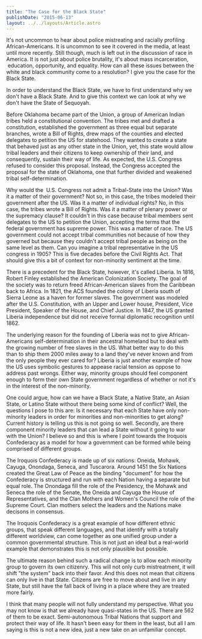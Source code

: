 ```yaml
---
title: "The Case for the Black State"
publishDate: "2015-06-13"
layout: ../../layouts/Article.astro
---
```


It's not uncommon to hear about police mistreating and racially profiling African-Americans. It is uncommon to see it covered in the media, at least until more recently. Still though, much is left out in the discussion of race in America. It is not just about police brutality, it's about mass incarceration,  education, opportunity, and equality. How can all these issues between the white and black community come to a resolution? I give you the case for the Black State.

In order to understand the Black State, we have to first understand why we don't have a Black State. And to give this context we can look at why we don't have the State of Sequoyah.

Before Oklahoma became part of the Union, a group of American Indian tribes held a constitutional convention. The tribes met and drafted a constitution, established the government as three equal but separate branches, wrote a Bill of Rights, drew maps of the counties and elected delegates to petition the US for statehood. They wanted to create a state that behaved just as any other state in the Union, yet, this state would allow tribal leaders and their citizens to keep ownership of their land, and consequently, sustain their way of life. As expected, the U.S. Congress refused to consider this proposal. Instead, the Congress accepted the proposal for the state of Oklahoma, one that further divided and weakened tribal self-determination.

Why would the  U.S. Congress not admit a Tribal-State into the Union? Was it a matter of their government? Not so, in this case, the tribes modeled their government after the US. Was it a matter of individual rights? No, in this case, the tribes wrote a Bill of Rights. Was it a matter of plenary power or the supremacy clause? It couldn't in this case because tribal members sent delegates to the US to petition the Union, accepting the terms that the federal government has supreme power. This was a matter of race. The US government could not accept tribal communities not because of how they governed but because they couldn't accept tribal people as being on the same level as them. Can you imagine a tribal representative in the US congress in 1905? This is five decades before the Civil Rights Act. That should give this a bit of context for non-minority sentiment at the time.

There is a precedent for the Black State, however, it's called Liberia. In 1816, Robert Finley established the American Colonization Society. The goal of the society was to return freed African-American slaves from the Caribbean back to Africa. In 1821, the ACS founded the colony of Liberia south of Sierra Leone as a haven for former slaves. The government was modeled after the U.S. Constitution, with an Upper and Lower house, President, Vice President, Speaker of the House, and Chief Justice. In 1847, the US granted Liberia independence but did not receive formal diplomatic recognition until 1862.

The underlying reason for the founding of Liberia was not to give African-Americans self-determination in their ancestral homeland but to deal with the growing number of free slaves in the US. What better way to do this than to ship them 2000 miles away to a land they've never known and from the only people they ever cared for? Liberia is just another example of how the US uses symbolic gestures to appease racial tension as oppose to address past wrongs. Either way, minority groups should feel component enough to form their own State government regardless of whether or not it's in the interest of the non-minority.

One could argue, how can we have a Black State, a Native State, an Asian State, or Latino State without there being some kind of conflict? Well, the questions I pose to this are: Is it necessary that each State have only non-minority leaders in order for minorities and non-minorities to get along? Current history is telling us this is not going so well. Secondly, are there component minority leaders that can lead a State without it going to war with the Union? I believe so and this is where I point towards the Iroquois Confederacy as a model for how a government can be formed while being comprised of different groups.

The Iroquois Confederacy is made up of six nations: Oneida, Mohawk, Cayuga, Onondaga, Seneca, and Tuscarora. Around 1451 the Six Nations created the Great Law of Peace as the binding "document" for how the Confederacy is structured and run with each Nation having a separate but equal role. The Onondaga fill the role of the Presidency, the Mohawk and Seneca the role of the Senate, the Oneida and Cayuga the House of Representatives, and the Clan Mothers and Women's Council the role of the Supreme Court. Clan mothers select the leaders and the Nations make decisons in consensus.

The Iroquois Confederacy is a great example of how different ethnic groups, that speak different languages, and that identify with a totally different worldview, can come together as one unified group under a common governmental structure. This is not just an ideal but a real-world example that demonstrates this is not only plausible but possible.

The ultimate reason behind such a radical change is to allow each minority group to govern its own citizenry. This will not only curb mistreatment, it will shift "the system" back into their favor. And this does not mean that citizens can only live in that State. Citizens are free to move about and live in any State, but still have the fall back of living in a place where they are treated more fairly.

I think that many people will not fully understand my perspective. What you may not know is that we already have quasi-states in the US. There are 562 of them to be exact. Semi-autonomous Tribal Nations that support and protect their way of life. It hasn't been easy for them in the least, but all I am saying is this is not a new idea, just a new take on an unfamiliar concept.
